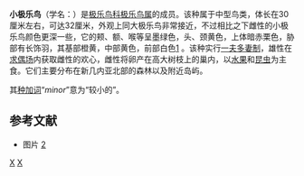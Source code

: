 {{Speciesbox
| taxon = Paradisaea minor
| status = LC 
| status_system = IUCN3.1
| status_ref = <ref>{{IUCN2010
|assessors=BirdLife International
|year=2009
|id=146721
|title=Paradisaea minor
|version=2010.3
|downloaded=2010-10-30
}}</ref>
| image = Lesser Bird of Paradise.jpg
| image_caption =雄性小极乐鸟
| authority = George Shaw, 1758
}}
'''小极乐鸟'''（学名：{{lang|la|''Paradisaea minor''}}）是[[极乐鸟科|极乐鸟科]][[极乐鸟属|极乐鸟属]]的成员。该种属于中型鸟类，体长在30厘米左右，可达32厘米，外观上同大极乐鸟非常接近，不过相比之下雌性的小极乐鸟颜色更深一些，它的颊、额、喉等呈墨绿色，头、颈黄色，上体暗赤栗色，胁部有长饰羽，其基部橙黄，中部黄色，前部白色[http://cng.dili360.com/cng/jcjx/2012/06074398.shtml] {{Wayback|url=http://cng.dili360.com/cng/jcjx/2012/06074398.shtml |date=20140704084800 }}。该种实行[[一夫多妻制|一夫多妻制]]，雄性在[[求偶场|求偶场]]内获取雌性的欢心，雌性将卵产在高大树枝上的巢内，以[[水果|水果]]和[[昆虫|昆虫]]为主食。它们主要分布在新几内亚北部的森林以及附近岛屿。

其[[种加词|种加词]]“''minor''”意为“较小的”。

==参考文献==
{{reflist}}
* 图片 [https://live.staticflickr.com/65535/49072130283_c9ff1cc498_z.jpg] {{Wayback|url=https://live.staticflickr.com/65535/49072130283_c9ff1cc498_z.jpg |date=20200722075114 }}
{{Taxonbar|from=Q332621}}

[[Category:极乐鸟属|X]]
[[Category:1758年描述的鸟类|X]]